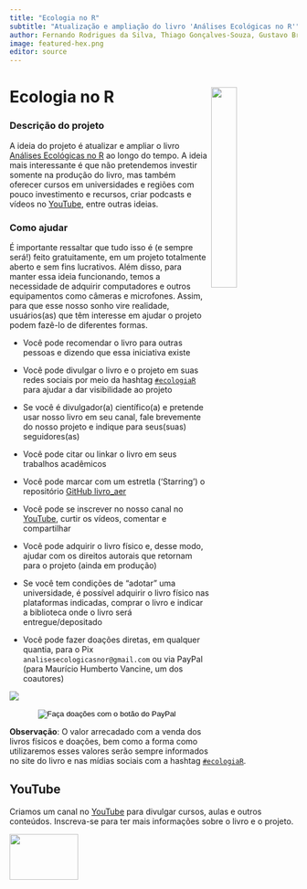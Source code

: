 ```yaml
---
title: "Ecologia no R"
subtitle: "Atualização e ampliação do livro 'Análises Ecológicas no R'"
author: Fernando Rodrigues da Silva, Thiago Gonçalves-Souza, Gustavo Brant Paterno, Diogo Borges Provete, Maurício Humberto Vancine
image: featured-hex.png
editor: source
---
```


# **Ecologia no R** <img src="featured-hex.png" align="right" width="30%" min-width="120px"/>

### Descrição do projeto

A ideia do projeto é atualizar e ampliar o livro [Análises Ecológicas no R](/publications/eco-r) ao longo do tempo. A ideia mais interessante é que não pretendemos investir somente na produção do livro, mas também oferecer cursos em universidades e regiões com pouco investimento e recursos, criar podcasts e vídeos no [YouTube](https://www.youtube.com/channel/UCLSVSCnmvf2k6OoWZCnEO4w), entre outras ideias.

### Como ajudar

É importante ressaltar que tudo isso é (e sempre será!) feito gratuitamente, em um projeto totalmente aberto e sem fins lucrativos. Além disso, para manter essa ideia funcionando, temos a necessidade de adquirir computadores e outros equipamentos como câmeras e microfones. Assim, para que esse nosso sonho vire realidade, usuários(as) que têm interesse em ajudar o projeto podem fazê-lo de diferentes formas.

-   Você pode recomendar o livro para outras pessoas e dizendo que essa iniciativa existe

-   Você pode divulgar o livro e o projeto em suas redes sociais por meio da hashtag [`#ecologiaR`](https://twitter.com/hashtag/ecologiaR) para ajudar a dar visibilidade ao projeto

-   Se você é divulgador(a) científico(a) e pretende usar nosso livro em seu canal, fale brevemente do nosso projeto e indique para seus(suas) seguidores(as)

-   Você pode citar ou linkar o livro em seus trabalhos acadêmicos

-   Você pode marcar com um estretla ('Starring') o repositório [GitHub livro_aer](https://github.com/paternogbc/livro_aer)

-   Você pode se inscrever no nosso canal no [YouTube](https://www.youtube.com/channel/UCLSVSCnmvf2k6OoWZCnEO4w), curtir os vídeos, comentar e compartilhar

-   Você pode adquirir o livro físico e, desse modo, ajudar com os direitos autorais que retornam para o projeto (ainda em produção)

-   Se você tem condições de "adotar" uma universidade, é possível adquirir o livro físico nas plataformas indicadas, comprar o livro e indicar a biblioteca onde o livro será entregue/depositado

-   Você pode fazer doações diretas, em qualquer quantia, para o Pix `analisesecologicasnor@gmail.com` ou via PayPal (para Maurício Humberto Vancine, um dos coautores)

![](qr_code_doacao.png)

<center>

<form action="https://www.paypal.com/donate" method="post" target="_top">

<input type="hidden" name="hosted_button_id" value="WA462V932A4AQ" /> <input type="image" src="https://www.paypalobjects.com/pt_BR/BR/i/btn/btn_donateCC_LG.gif" border="0" name="submit" title="PayPal - The safer, easier way to pay online!" alt="Faça doações com o botão do PayPal" /> <img src="https://www.paypal.com/pt_BR/i/scr/pixel.gif" border="0" width="5" height="5"/>

</form>

</center>

**Observação**: O valor arrecadado com a venda dos livros físicos e doações, bem como a forma como utilizaremos esses valores serão sempre informados no site do livro e nas mídias sociais com a hashtag [`#ecologiaR`](https://twitter.com/hashtag/ecologiaR).

## YouTube

Criamos um canal no [YouTube](https://www.youtube.com/channel/UCLSVSCnmvf2k6OoWZCnEO4w) para divulgar cursos, aulas e outros conteúdos. Inscreva-se para ter mais informações sobre o livro e o projeto.

<a href="https://www.youtube.com/channel/UCLSVSCnmvf2k6OoWZCnEO4w"><img src="https://upload.wikimedia.org/wikipedia/commons/b/b8/YouTube_Logo_2017.svg" width="120" height="80"/></a>
